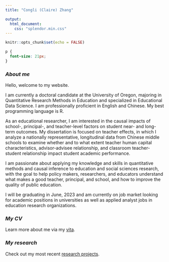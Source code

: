 ```yaml
---
title: "Congli (Claire) Zhang"

output: 
  html_document:
    css: "splendor.min.css"
---
```

<style>
    body { background-color: ivory1; }
    pre, pre:not([class]) { background-color: red; }
</style>

```r
knitr::opts_chunk$set(echo = FALSE)
```

```css
p {
  font-size: 21px;
}
```

### *About me*

Hello, welcome to my website. 

I am currently a doctoral candidate at the University of Oregon, majoring in Quantitative Research Methods in Education and specialized in Educational Data Science. I am professionally proficient in English and Chinese. My best programming language is R. 

As an educational researcher, I am interested in the causal impacts of school-, principal-, and teacher-level factors on student near- and long-term outcomes. My dissertation is focused on teacher effects, in which I analyze a nationally representative, longitudinal data from Chinese middle schools to examine whether and to what extent teacher human capital characteristics, advisor-advisee relationship, and classroom teacher-student relationship impact student academic performance. 

I am passionate about applying my knowledge and skills in quantitative methods and causal inference to education and social sciences research, with the goal to help policy makers, researchers, and educators understand what makes a good teacher, principal, and school, and how to improve the quality of public education. 

I will be graduating in June, 2023 and am currently on job market looking for academic positions in universities as well as applied analyst jobs in education research organizations. 

### *My CV*

Learn more about me via my [vita](./docs/Zhang_CV.pdf).

### *My research*

Check out my most recent [research projects](./docs/Zhang_writing.pdf).